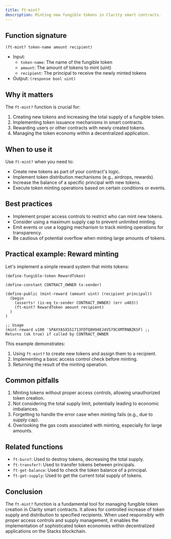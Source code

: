```yaml
---
title: ft-mint?
description: Minting new fungible tokens in Clarity smart contracts.
---
```


## Function signature

```clarity
(ft-mint? token-name amount recipient)
```

- Input: 
  - `token-name`: The name of the fungible token
  - `amount`: The amount of tokens to mint (uint)
  - `recipient`: The principal to receive the newly minted tokens
- Output: `(response bool uint)`

## Why it matters

The `ft-mint?` function is crucial for:

1. Creating new tokens and increasing the total supply of a fungible token.
2. Implementing token issuance mechanisms in smart contracts.
3. Rewarding users or other contracts with newly created tokens.
4. Managing the token economy within a decentralized application.

## When to use it

Use `ft-mint?` when you need to:

- Create new tokens as part of your contract's logic.
- Implement token distribution mechanisms (e.g., airdrops, rewards).
- Increase the balance of a specific principal with new tokens.
- Execute token minting operations based on certain conditions or events.

## Best practices

- Implement proper access controls to restrict who can mint new tokens.
- Consider using a maximum supply cap to prevent unlimited minting.
- Emit events or use a logging mechanism to track minting operations for transparency.
- Be cautious of potential overflow when minting large amounts of tokens.

## Practical example: Reward minting

Let's implement a simple reward system that mints tokens:

```clarity
(define-fungible-token RewardToken)

(define-constant CONTRACT_OWNER tx-sender)

(define-public (mint-reward (amount uint) (recipient principal))
  (begin
    (asserts! (is-eq tx-sender CONTRACT_OWNER) (err u403))
    (ft-mint? RewardToken amount recipient)
  )
)

;; Usage
(mint-reward u100 'SPAXYA5XS51713FDTQ8H94EJ4V579CXMTRNBZKSF) ;; Returns (ok true) if called by CONTRACT_OWNER
```

This example demonstrates:
1. Using `ft-mint?` to create new tokens and assign them to a recipient.
2. Implementing a basic access control check before minting.
3. Returning the result of the minting operation.

## Common pitfalls

1. Minting tokens without proper access controls, allowing unauthorized token creation.
2. Not considering the total supply limit, potentially leading to economic imbalances.
3. Forgetting to handle the error case when minting fails (e.g., due to supply cap).
4. Overlooking the gas costs associated with minting, especially for large amounts.

## Related functions

- `ft-burn?`: Used to destroy tokens, decreasing the total supply.
- `ft-transfer?`: Used to transfer tokens between principals.
- `ft-get-balance`: Used to check the token balance of a principal.
- `ft-get-supply`: Used to get the current total supply of tokens.

## Conclusion

The `ft-mint?` function is a fundamental tool for managing fungible token creation in Clarity smart contracts. It allows for controlled increase of token supply and distribution to specified recipients. When used responsibly with proper access controls and supply management, it enables the implementation of sophisticated token economies within decentralized applications on the Stacks blockchain.

